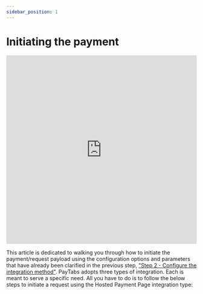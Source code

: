 ```yaml
---
sidebar_position: 1
---
```



# Initiating the payment

<!-- src/Reuesables/APIsIntro.mdx -->


<APIsIntro title="" content="" />

<!-- video -->

<iframe width="100%" height="500" src="https://www.youtube.com/embed/Q8DQf41aCK8" title="INTEGRATIONS: Step 3 - Hosted Payment Page APIs | Initiating the payment | Payment Workflow" frameborder="0" allow="accelerometer; autoplay; clipboard-write; encrypted-media; gyroscope; picture-in-picture; web-share" referrerpolicy="strict-origin-when-cross-origin" allowfullscreen></iframe>

<br />

This article is dedicated to walking you through how to initiate the payment/request payload using the configuration options and parameters that have already been clarified in the previous step, ["Step 2 - Configure the integration method"](../StepTwo/HostedStepTwo.mdx). PayTabs adopts three types of integration. Each is meant to serve a specific need. All you have to do is to follow the below steps to initiate a request using the Hosted Payment Page integration type:

<br/>

<DocCardList />


